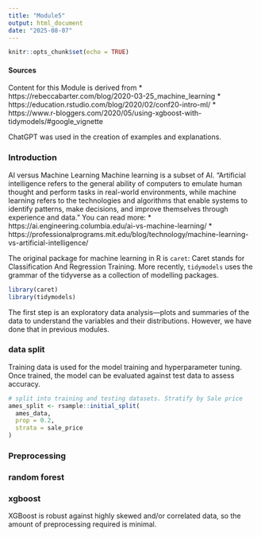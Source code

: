 ```yaml
---
title: "Module5"
output: html_document
date: "2025-08-07"
---
```


```r
knitr::opts_chunk$set(echo = TRUE)
```

#### Sources
Content for this Module is derived from
* https://rebeccabarter.com/blog/2020-03-25_machine_learning
* https://education.rstudio.com/blog/2020/02/conf20-intro-ml/
* https://www.r-bloggers.com/2020/05/using-xgboost-with-tidymodels/#google_vignette

ChatGPT was used in the creation of examples and explanations.


### Introduction

AI versus Machine Learning
Machine learning is a subset of AI. "Artificial intelligence refers to the general ability of computers to emulate human thought and perform tasks in real-world environments, while machine learning refers to the technologies and algorithms that enable systems to identify patterns, make decisions, and improve themselves through experience and data." You can read more:
* https://ai.engineering.columbia.edu/ai-vs-machine-learning/
* https://professionalprograms.mit.edu/blog/technology/machine-learning-vs-artificial-intelligence/

The original package for machine learning in R is `caret`: Caret stands for Classification And Regression Training. More recently, `tidymodels` uses the grammar of the tidyverse as a collection of modelling packages.

```r

library(caret)
library(tidymodels)
```

The first step is an exploratory data analysis—plots and summaries of the data to understand the variables and their distributions. However, we have done that in previous modules. 

### data split 
Training data is used for the model training and hyperparameter tuning. Once trained, the model can be evaluated against test data to assess accuracy.

```r
# split into training and testing datasets. Stratify by Sale price 
ames_split <- rsample::initial_split(
  ames_data, 
  prop = 0.2, 
  strata = sale_price
)

```

### Preprocessing

### random forest

### xgboost

XGBoost is robust against highly skewed and/or correlated data, so the amount of preprocessing required is minimal. 
